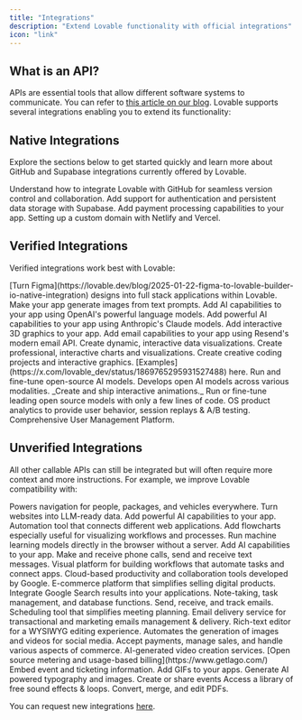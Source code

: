```yaml
---
title: "Integrations"
description: "Extend Lovable functionality with official integrations"
icon: "link"
---
```


## What is an API?

APIs are essential tools that allow different software systems to communicate. You can refer to [this article on our blog](https://lovable.dev/blog/2025-01-28-the-power-of-apis). Lovable supports several integrations enabling you to extend its functionality:

## Native Integrations

Explore the sections below to get started quickly and learn more about GitHub and Supabase integrations currently offered by Lovable.

<CardGroup cols="2">
  <Card title="GitHub Integration" icon="github" href="git-integration">
    Understand how to integrate Lovable with GitHub for seamless version control and collaboration.
  </Card>
  <Card title="Supabase Integration" icon="database" href="supabase">
    Add support for authentication and persistent data storage with Supabase.
  </Card>
  <Card title="Stripe" icon="stripe" href="https://docs.lovable.dev/tips-tricks/setting-up-payments">
    Add payment processing capabilities to your app.
  </Card>
  <Card title="Custom domain" icon="earth-europe" href="/tips-tricks/custom-domain">
    Setting up a custom domain with Netlify and Vercel.
  </Card>
</CardGroup>

## Verified Integrations

Verified integrations work best with Lovable:

<CardGroup cols="3">
  <Card title="Builder.io" href="https://lovable.dev/blog/2025-01-22-figma-to-lovable-builder-io-native-integration">
    [Turn Figma](https://lovable.dev/blog/2025-01-22-figma-to-lovable-builder-io-native-integration) designs into full stack applications within Lovable.
  </Card>
  <Card title="Runware" href="https://runware.ai/">
    Make your app generate images from text prompts.
  </Card>
  <Card title="OpenAI" href="https://platform.openai.com/api-keys">
    Add AI capabilities to your app using OpenAI's powerful language models.
  </Card>
  <Card title="Anthropic" href="https://www.anthropic.com/api">
    Add powerful AI capabilities to your app using Anthropic's Claude models.
  </Card>
  <Card title="Three.js" href="https://threejs.org/docs/">
    Add interactive 3D graphics to your app.
  </Card>
  <Card title="Resend" href="https://resend.com/">
    Add email capabilities to your app using Resend's modern email API.
  </Card>
  <Card title="D3.js" href="https://devdocs.io/d3/">
    Create dynamic, interactive data visualizations.
  </Card>
  <Card title="Highcharts" href="https://highcharts.com/docs/index">
    Create professional, interactive charts and visualizations.
  </Card>
  <Card title="p5.js" href="https://p5js.org/reference/">
    Create creative coding projects and interactive graphics. [Examples](https://x.com/lovable_dev/status/1869765295931527488) here.
  </Card>
  <Card title="Replicate" href="https://replicate.com/docs/">
    Run and fine-tune open-source AI models.
  </Card>
  <Card title="Stability AI" href="https://platform.stability.ai/docs/api-reference">
    Develops open AI models across various modalities.
  </Card>
  <Card title="Rive" href="https://rive.app/docs/getting-started/introduction">
    _Create and ship interactive animations._
  </Card>
  <Card title="Together.ai" href="https://docs.together.ai/docs/introduction">
    Run or fine-tune leading open source models with only a few lines of code.
  </Card>
  <Card title="PostHog" href="https://posthog.com/docs">
    OS product analytics to provide user behavior, session replays & A/B testing.
  </Card>
  <Card title="Clerk" href="https://clerk.com/">
    Comprehensive User Management Platform.
  </Card>
</CardGroup>

## Unverified Integrations

All other callable APIs can still be integrated but will often require more context and more instructions. For example, we improve Lovable compatibility with:

<CardGroup cols="3">
  <Card title="Mapbox" href="https://docs.mapbox.com/">
    Powers navigation for people, packages, and vehicles everywhere.
  </Card>
  <Card title="Firecrawl" href="https://docs.firecrawl.dev/introduction">
    Turn websites into LLM-ready data.
  </Card>
  <Card title="Perplexity" href="https://docs.perplexity.ai/home">
    Add powerful AI capabilities to your app.
  </Card>
  <Card title="Zapier" href="https://docs.zapier.com/platform/home">
    Automation tool that connects different web applications.
  </Card>
  <Card title="GoJS" href="https://gojs.net/latest/api/">
    Add flowcharts especially useful for visualizing workflows and processes.
  </Card>
  <Card title="Transformers.js (HF)" href="https://huggingface.co/docs/transformers.js/en/index">
    Run machine learning models directly in the browser without a server.
  </Card>
  <Card title="xAI" href="https://docs.x.ai/docs/overview">
    Add AI capabilities to your app.
  </Card>
  <Card title="Twilio" href="https://www.twilio.com/docs">
    Make and receive phone calls, send and receive text messages.
  </Card>
  <Card title="Make" href="https://developers.make.com/api-documentation">
    Visual platform for building workflows that automate tasks and connect apps.
  </Card>
  <Card title="Google Workspace" href="https://developers.google.com/docs/api/how-tos/overview">
    Cloud-based productivity and collaboration tools developed by Google.
  </Card>
  <Card title="Lemon Squeezy" href="https://docs.lemonsqueezy.com/api">
    E-commerce platform that simplifies selling digital products.
  </Card>
  <Card title="Serper.dev" href="https://serper.dev/">
    Integrate Google Search results into your applications.
  </Card>
  <Card title="Notion" href="https://developers.notion.com/">
    Note-taking, task management, and database functions.
  </Card>
  <Card title="Mailgun" href="https://documentation.mailgun.com/docs/mailgun/api-reference/intro/">
    Send, receive, and track emails.
  </Card>
  <Card title="Calendly" href="https://developer.calendly.com/api-docs">
    Scheduling tool that simplifies meeting planning.
  </Card>
  <Card title="SendGrid" href="https://sendgrid.com/en-us/solutions/email-api">
    Email delivery service for transactional and marketing emails management & delivery.
  </Card>
  <Card title="TinyMCE" href="https://www.tiny.cloud/docs/tinymce/latest/apis/tinymce.root/">
    Rich-text editor for a WYSIWYG editing experience.
  </Card>
  <Card title="bannerbear" href="https://www.bannerbear.com/">
    Automates the generation of images and videos for social media.
  </Card>
  <Card title="Square" href="https://developer.squareup.com/us/en">
    Accept payments, manage sales, and handle various aspects of commerce.
  </Card>
  <Card title="HeyGen" href="https://www.heygen.com/api">
    AI-generated video creation services.
  </Card>
  <Card title="GetLago" href="https://getlago.com/docs/api-reference/intro">
    [Open source metering and usage-based billing](https://www.getlago.com/)
  </Card>
  <Card title="Ticketmaster" href="https://developer.ticketmaster.com/products-and-docs/apis/discovery-api/v2/">
    Embed event and ticketing information.
  </Card>
  <Card title="Tenor" href="https://tenor.com/gifapi/documentation">
    Add GIFs to your apps.
  </Card>
  <Card title="Ideogram" href="https://developer.ideogram.ai/ideogram-api/api-setup">
    Generate AI powered typography and images.
  </Card>
  <Card title="Luma" href="https://docs.lu.ma/reference/getting-started-with-your-api">
    Create or share events
  </Card>
  <Card title="Freesound" href="https://freesound.org/docs/api/">
    Access a library of free sound effects & loops.
  </Card>
  <Card title="iLovePDF" href="https://www.iloveapi.com/">
    Convert, merge, and edit PDFs.
  </Card>
</CardGroup>

You can request new integrations [here](https://lovable.featurebase.app/?b=675883fb92175ba92d835f92).